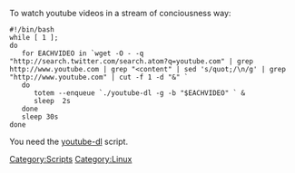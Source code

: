 To watch youtube videos in a stream of conciousness way:
<pre>
#!/bin/bash
while [ 1 ]; 
do 
   for EACHVIDEO in `wget -O - -q "http://search.twitter.com/search.atom?q=youtube.com" | grep http://www.youtube.com | grep "<content" | sed 's/quot;/\n/g' | grep "http://www.youtube.com" | cut -f 1 -d "&" `
   do
      totem --enqueue `./youtube-dl -g -b "$EACHVIDEO" ` &
      sleep  2s
   done
   sleep 30s
done
</pre>

You need the [http://bitbucket.org/rg3/youtube-dl/wiki/Home youtube-dl] script.

[[Category:Scripts]][[Category:Linux]]